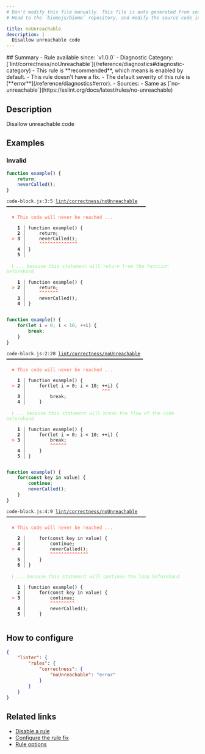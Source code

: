 ```yaml
---
# Don't modify this file manually. This file is auto generated from source, and you will lose your changes next time the website is built.
# Head to the `biomejs/biome` repository, and modify the source code in there.

title: noUnreachable
description: |
  Disallow unreachable code
---
```


<Tabs>
<TabItem label="JavaScript (and super languages)" icon="seti:javascript">
## Summary
- Rule available since: `v1.0.0`
- Diagnostic Category: [`lint/correctness/noUnreachable`](/reference/diagnostics#diagnostic-category)
- This rule is **recommended**, which means is enabled by default.
- This rule doesn't have a fix.
- The default severity of this rule is [**error**](/reference/diagnostics#error).
- Sources: 
  - Same as [`no-unreachable`](https://eslint.org/docs/latest/rules/no-unreachable)

## Description
Disallow unreachable code

## Examples

### Invalid

```js
function example() {
    return;
    neverCalled();
}
```

<pre class="language-text"><code class="language-text">code-block.js:3:5 <a href="https://biomejs.dev/linter/rules/no-unreachable">lint/correctness/noUnreachable</a> ━━━━━━━━━━━━━━━━━━━━━━━━━━━━━━━━━━━━━━━━━━━━━━━━━━━<br /><br />  <strong><span style="color: Tomato;">✖</span></strong> <span style="color: Tomato;">This code will never be reached ...</span><br />  <br />    <strong>1 │ </strong>function example() &#123;<br />    <strong>2 │ </strong>    return;<br />  <strong><span style="color: Tomato;">&gt;</span></strong> <strong>3 │ </strong>    neverCalled();<br />   <strong>   │ </strong>    <strong><span style="color: Tomato;">^</span></strong><strong><span style="color: Tomato;">^</span></strong><strong><span style="color: Tomato;">^</span></strong><strong><span style="color: Tomato;">^</span></strong><strong><span style="color: Tomato;">^</span></strong><strong><span style="color: Tomato;">^</span></strong><strong><span style="color: Tomato;">^</span></strong><strong><span style="color: Tomato;">^</span></strong><strong><span style="color: Tomato;">^</span></strong><strong><span style="color: Tomato;">^</span></strong><strong><span style="color: Tomato;">^</span></strong><strong><span style="color: Tomato;">^</span></strong><strong><span style="color: Tomato;">^</span></strong><strong><span style="color: Tomato;">^</span></strong><br />    <strong>4 │ </strong>&#125;<br />    <strong>5 │ </strong><br />  <br />  <strong><span style="color: lightgreen;">ℹ</span></strong> <span style="color: lightgreen;">... because this statement will return from the function beforehand</span><br />  <br />    <strong>1 │ </strong>function example() &#123;<br />  <strong><span style="color: Tomato;">&gt;</span></strong> <strong>2 │ </strong>    return;<br />   <strong>   │ </strong>    <strong><span style="color: Tomato;">^</span></strong><strong><span style="color: Tomato;">^</span></strong><strong><span style="color: Tomato;">^</span></strong><strong><span style="color: Tomato;">^</span></strong><strong><span style="color: Tomato;">^</span></strong><strong><span style="color: Tomato;">^</span></strong><strong><span style="color: Tomato;">^</span></strong><br />    <strong>3 │ </strong>    neverCalled();<br />    <strong>4 │ </strong>&#125;<br />  <br /></code></pre>

```js
function example() {
    for(let i = 0; i < 10; ++i) {
        break;
    }
}
```

<pre class="language-text"><code class="language-text">code-block.js:2:28 <a href="https://biomejs.dev/linter/rules/no-unreachable">lint/correctness/noUnreachable</a> ━━━━━━━━━━━━━━━━━━━━━━━━━━━━━━━━━━━━━━━━━━━━━━━━━━<br /><br />  <strong><span style="color: Tomato;">✖</span></strong> <span style="color: Tomato;">This code will never be reached ...</span><br />  <br />    <strong>1 │ </strong>function example() &#123;<br />  <strong><span style="color: Tomato;">&gt;</span></strong> <strong>2 │ </strong>    for(let i = 0; i &lt; 10; ++i) &#123;<br />   <strong>   │ </strong>                           <strong><span style="color: Tomato;">^</span></strong><strong><span style="color: Tomato;">^</span></strong><strong><span style="color: Tomato;">^</span></strong><br />    <strong>3 │ </strong>        break;<br />    <strong>4 │ </strong>    &#125;<br />  <br />  <strong><span style="color: lightgreen;">ℹ</span></strong> <span style="color: lightgreen;">... because this statement will break the flow of the code beforehand</span><br />  <br />    <strong>1 │ </strong>function example() &#123;<br />    <strong>2 │ </strong>    for(let i = 0; i &lt; 10; ++i) &#123;<br />  <strong><span style="color: Tomato;">&gt;</span></strong> <strong>3 │ </strong>        break;<br />   <strong>   │ </strong>        <strong><span style="color: Tomato;">^</span></strong><strong><span style="color: Tomato;">^</span></strong><strong><span style="color: Tomato;">^</span></strong><strong><span style="color: Tomato;">^</span></strong><strong><span style="color: Tomato;">^</span></strong><strong><span style="color: Tomato;">^</span></strong><br />    <strong>4 │ </strong>    &#125;<br />    <strong>5 │ </strong>&#125;<br />  <br /></code></pre>

```js
function example() {
    for(const key in value) {
        continue;
        neverCalled();
    }
}
```

<pre class="language-text"><code class="language-text">code-block.js:4:9 <a href="https://biomejs.dev/linter/rules/no-unreachable">lint/correctness/noUnreachable</a> ━━━━━━━━━━━━━━━━━━━━━━━━━━━━━━━━━━━━━━━━━━━━━━━━━━━<br /><br />  <strong><span style="color: Tomato;">✖</span></strong> <span style="color: Tomato;">This code will never be reached ...</span><br />  <br />    <strong>2 │ </strong>    for(const key in value) &#123;<br />    <strong>3 │ </strong>        continue;<br />  <strong><span style="color: Tomato;">&gt;</span></strong> <strong>4 │ </strong>        neverCalled();<br />   <strong>   │ </strong>        <strong><span style="color: Tomato;">^</span></strong><strong><span style="color: Tomato;">^</span></strong><strong><span style="color: Tomato;">^</span></strong><strong><span style="color: Tomato;">^</span></strong><strong><span style="color: Tomato;">^</span></strong><strong><span style="color: Tomato;">^</span></strong><strong><span style="color: Tomato;">^</span></strong><strong><span style="color: Tomato;">^</span></strong><strong><span style="color: Tomato;">^</span></strong><strong><span style="color: Tomato;">^</span></strong><strong><span style="color: Tomato;">^</span></strong><strong><span style="color: Tomato;">^</span></strong><strong><span style="color: Tomato;">^</span></strong><strong><span style="color: Tomato;">^</span></strong><br />    <strong>5 │ </strong>    &#125;<br />    <strong>6 │ </strong>&#125;<br />  <br />  <strong><span style="color: lightgreen;">ℹ</span></strong> <span style="color: lightgreen;">... because this statement will continue the loop beforehand</span><br />  <br />    <strong>1 │ </strong>function example() &#123;<br />    <strong>2 │ </strong>    for(const key in value) &#123;<br />  <strong><span style="color: Tomato;">&gt;</span></strong> <strong>3 │ </strong>        continue;<br />   <strong>   │ </strong>        <strong><span style="color: Tomato;">^</span></strong><strong><span style="color: Tomato;">^</span></strong><strong><span style="color: Tomato;">^</span></strong><strong><span style="color: Tomato;">^</span></strong><strong><span style="color: Tomato;">^</span></strong><strong><span style="color: Tomato;">^</span></strong><strong><span style="color: Tomato;">^</span></strong><strong><span style="color: Tomato;">^</span></strong><strong><span style="color: Tomato;">^</span></strong><br />    <strong>4 │ </strong>        neverCalled();<br />    <strong>5 │ </strong>    &#125;<br />  <br /></code></pre>

## How to configure
```json title="biome.json"
{
	"linter": {
		"rules": {
			"correctness": {
				"noUnreachable": "error"
			}
		}
	}
}

```
## Related links

- [Disable a rule](/linter/#disable-a-lint-rule)
- [Configure the rule fix](/linter#configure-the-rule-fix)
- [Rule options](/linter/#rule-options)

</TabItem>
</Tabs>

